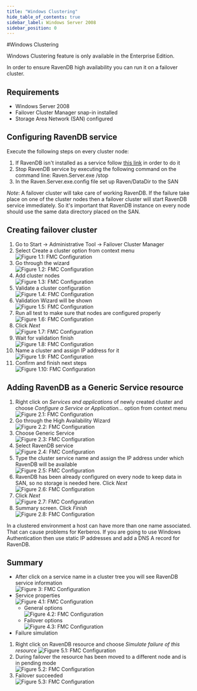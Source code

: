 ```yaml
---
title: "Windows Clustering"
hide_table_of_contents: true
sidebar_label: Windows Server 2008
sidebar_position: 0
---
```



#Windows Clustering

<Admonition type="info" title="Info">
Windows Clustering feature is only available in the Enterprise Edition.
</Admonition>

In order to ensure RavenDB high availability you can run it on a failover cluster.

## Requirements
* Windows Server 2008
* Failover Cluster Manager snap-in installed
* Storage Area Network (SAN) configured

## Configuring RavenDB service
Execute the following steps on every cluster node:

1. If RavenDB isn't installed as a service follow [this link](https://ravendb.net/docs/server/deployment/as-a-service) in order to do it
2. Stop RavenDB service by executing the following command on the command line: Raven.Server.exe /stop
3. In the Raven.Server.exe.config file set up Raven/DataDir to the SAN

*Note*: A failover cluster will take care of working RavenDB. If the failure take place on one of the cluster nodes then a failover cluster will start RavenDB service immediately. So it's important that RavenDB instance on every node should use the same data directory placed on the SAN. 

## Creating failover cluster

1. Go to Start -&gt; Administrative Tool -&gt; Failover Cluster Manager
2. Select Create a cluster option from context menu  
![Figure 1.1: FMC Configuration](./assets/01CreateCluster.jpg)
3. Go through the wizard   
![Figure 1.2: FMC Configuration](./assets/01CreateCluster_Wizard01.jpg)
4. Add cluster nodes  
![Figure 1.3: FMC Configuration](./assets/01CreateCluster_Wizard02.jpg)
5. Validate a cluster configuration  
![Figure 1.4: FMC Configuration](./assets/01CreateCluster_Wizard03.jpg)
6. Validation Wizard will be shown  
![Figure 1.5: FMC Configuration](./assets/01CreateCluster_Wizard04.jpg)
7. Run all test to make sure that nodes are configured properly  
![Figure 1.6: FMC Configuration](./assets/01CreateCluster_Wizard05.jpg)
8. Click *Next*  
![Figure 1.7: FMC Configuration](./assets/01CreateCluster_Wizard06.jpg)
9. Wait for validation finish  
![Figure 1.8: FMC Configuration](./assets/01CreateCluster_Wizard07.jpg)
10. Name a cluster and assign IP address for it  
![Figure 1.9: FMC Configuration](./assets/01CreateCluster_Wizard08.jpg)
11. Confirm and finish next steps  
![Figure 1.10: FMC Configuration](./assets/01CreateCluster_Wizard09.jpg)

## Adding RavenDB as a Generic Service resource

1. Right click on *Services and applications* of newly created cluster and choose *Configure a Service or Application...* option from context menu  
![Figure 2.1: FMC Configuration](./assets/02ConfigureService.jpg)
2. Go through the High Availability Wizard  
![Figure 2.2: FMC Configuration](./assets/02ConfigureService_Wizard01.jpg)
3. Choose Generic Service  
![Figure 2.3: FMC Configuration](./assets/02ConfigureService_Wizard02.jpg)
4. Select RavenDB service  
![Figure 2.4: FMC Configuration](./assets/02ConfigureService_Wizard03.jpg)
5. Type the cluster service name and assign the IP address under which RavenDB will be available  
![Figure 2.5: FMC Configuration](./assets/02ConfigureService_Wizard04.jpg)
6. RavenDB has been already configured on every node to keep data in SAN, so no storage is needed here. Click *Next*  
![Figure 2.6: FMC Configuration](./assets/02ConfigureService_Wizard05.jpg)
7. Click *Next*  
![Figure 2.7: FMC Configuration](./assets/02ConfigureService_Wizard06.jpg)
8. Summary screen. Click *Finish*  
![Figure 2.8: FMC Configuration](./assets/02ConfigureService_Wizard07.jpg)

<Admonition type="info" title="Windows Authentication usage" id="windows-authentication-usage" href="#windows-authentication-usage">
In a clustered environment a host can have more than one name associated. That can cause problems for Kerberos.
If you are going to use Windows Authentication then use static IP addresses and add a DNS A record for RavenDB.
</Admonition>

## Summary

* After click on a service name in a cluster tree you will see RavenDB service information  
![Figure 3: FMC Configuration](./assets/03ServiceInstalled.jpg)
* Service properties  
![Figure 4.1: FMC Configuration](./assets/04ServiceProperties.jpg)
	* General options  
![Figure 4.2: FMC Configuration](./assets/04ServiceProperties_01General.jpg)
	* Failover options  
![Figure 4.3: FMC Configuration](./assets/04ServiceProperties_02Failover.jpg)
* Failure simulation  
 1. Right click on RavenDB resource and choose *Simulate failure of this resource* 
![Figure 5.1: FMC Configuration](./assets/05FailureSimulation.jpg)
 2. During failover the resource has been moved to a different node and is in pending mode  
![Figure 5.2: FMC Configuration](./assets/05FailureSimulation_Pending.jpg)
 3. Failover succeeded  
![Figure 5.3: FMC Configuration](./assets/05FailureSimulation_FailoverSuccess.jpg)